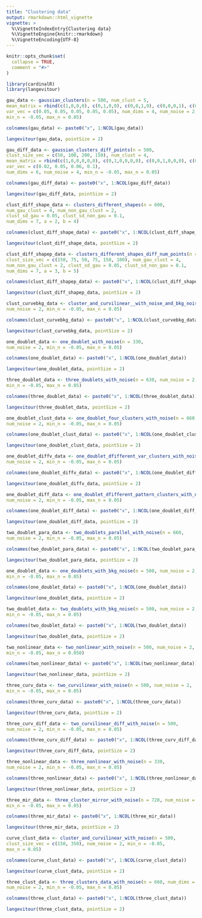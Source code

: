 ```yaml
---
title: "Clustering data"
output: rmarkdown::html_vignette
vignette: >
  %\VignetteIndexEntry{Clustering data}
  %\VignetteEngine{knitr::rmarkdown}
  %\VignetteEncoding{UTF-8}
---
```


```r
knitr::opts_chunk$set(
  collapse = TRUE,
  comment = "#>"
)
```

```r
library(cardinalR)
library(langevitour)
```

```r
gau_data <- gaussian_clusters(n = 500, num_clust = 5, 
mean_matrix = rbind(c(1,0,0,0), c(0,1,0,0), c(0,0,1,0), c(0,0,0,1), c(0,0,0,0)), 
var_vec = c(0.05, 0.05, 0.05, 0.05, 0.05), num_dims = 4, num_noise = 2, 
min_n = -0.05, max_n = 0.05)

colnames(gau_data) <- paste0("x", 1:NCOL(gau_data))

langevitour(gau_data, pointSize = 2)
```

```r
gau_diff_data <- gaussian_clusters_diff_points(n = 500, 
clust_size_vec = c(50, 100, 200, 150), num_clust = 4, 
mean_matrix = rbind(c(1,0,0,0,0,0), c(0,1,0,0,0,0), c(0,0,1,0,0,0), c(0,0,0,1,0,0)),
var_vec = c(0.02, 0.05, 0.06, 0.1), 
num_dims = 6, num_noise = 4, min_n = -0.05, max_n = 0.05)

colnames(gau_diff_data) <- paste0("x", 1:NCOL(gau_diff_data))

langevitour(gau_diff_data, pointSize = 2)
```

```r
clust_diff_shape_data <- clusters_different_shapes(n = 600, 
num_gau_clust = 4, num_non_gau_clust = 2, 
clust_sd_gau = 0.05, clust_sd_non_gau = 0.1,
num_dims = 7, a = 2, b = 4)

colnames(clust_diff_shape_data) <- paste0("x", 1:NCOL(clust_diff_shape_data))

langevitour(clust_diff_shape_data, pointSize = 2)
```

```r
clust_diff_shapep_data <- clusters_different_shapes_diff_num_points(n = 600,
clust_size_vec = c(150, 75, 50, 75, 150, 100), num_gau_clust = 4,
num_non_gau_clust = 2, clust_sd_gau = 0.05, clust_sd_non_gau = 0.1,
num_dims = 7, a = 3, b = 5)

colnames(clust_diff_shapep_data) <- paste0("x", 1:NCOL(clust_diff_shapep_data))

langevitour(clust_diff_shapep_data, pointSize = 2)
```

```r
clust_curvebkg_data <- cluster_and_curvilinear__with_noise_and_bkg_noise(n = 660,
num_noise = 2, min_n = -0.05, max_n = 0.05)

colnames(clust_curvebkg_data) <- paste0("x", 1:NCOL(clust_curvebkg_data))

langevitour(clust_curvebkg_data, pointSize = 2)
```

```r
one_doublet_data <- one_doublet_with_noise(n = 330, 
num_noise = 2, min_n = -0.05, max_n = 0.05)

colnames(one_doublet_data) <- paste0("x", 1:NCOL(one_doublet_data))

langevitour(one_doublet_data, pointSize = 2)
```

```r
three_doublet_data <- three_doublets_with_noise(n = 630, num_noise = 2,
min_n = -0.05, max_n = 0.05)

colnames(three_doublet_data) <- paste0("x", 1:NCOL(three_doublet_data))

langevitour(three_doublet_data, pointSize = 2)
```

```r
one_doublet_clust_data <- one_doublet_four_clusters_with_noise(n = 660,
num_noise = 2, min_n = -0.05, max_n = 0.05)

colnames(one_doublet_clust_data) <- paste0("x", 1:NCOL(one_doublet_clust_data))

langevitour(one_doublet_clust_data, pointSize = 2)
```

```r
one_doublet_diffv_data <- one_doublet_dfifferent_var_clusters_with_noise(n = 390,
num_noise = 2, min_n = -0.05, max_n = 0.05)

colnames(one_doublet_diffv_data) <- paste0("x", 1:NCOL(one_doublet_diffv_data))

langevitour(one_doublet_diffv_data, pointSize = 2)
```

```r
one_doublet_diff_data <- one_doublet_dfifferent_pattern_clusters_with_noise(n = 630, 
num_noise = 2, min_n = -0.05, max_n = 0.05)

colnames(one_doublet_diff_data) <- paste0("x", 1:NCOL(one_doublet_diff_data))

langevitour(one_doublet_diff_data, pointSize = 2)
```

```r
two_doublet_para_data <- two_doublets_parallel_with_noise(n = 660, 
num_noise = 2, min_n = -0.05, max_n = 0.05)

colnames(two_doublet_para_data) <- paste0("x", 1:NCOL(two_doublet_para_data))

langevitour(two_doublet_para_data, pointSize = 2)
```

```r
one_doublet_data <- one_doublets_with_bkg_noise(n = 500, num_noise = 2,
min_n = -0.05, max_n = 0.05)

colnames(one_doublet_data) <- paste0("x", 1:NCOL(one_doublet_data))

langevitour(one_doublet_data, pointSize = 2)
```

```r
two_doublet_data <- two_doublets_with_bkg_noise(n = 500, num_noise = 2,
min_n = -0.05, max_n = 0.05)

colnames(two_doublet_data) <- paste0("x", 1:NCOL(two_doublet_data))

langevitour(two_doublet_data, pointSize = 2)
```

```r
two_nonlinear_data <- two_nonlinear_with_noise(n = 500, num_noise = 2,
min_n = -0.05, max_n = 0.050)

colnames(two_nonlinear_data) <- paste0("x", 1:NCOL(two_nonlinear_data))

langevitour(two_nonlinear_data, pointSize = 2)
```

```r
three_curv_data <- two_curvilinear_with_noise(n = 500, num_noise = 2,
min_n = -0.05, max_n = 0.05)

colnames(three_curv_data) <- paste0("x", 1:NCOL(three_curv_data))

langevitour(three_curv_data, pointSize = 2)
```

```r
three_curv_diff_data <- two_curvilinear_diff_with_noise(n = 500, 
num_noise = 2, min_n = -0.05, max_n = 0.05)

colnames(three_curv_diff_data) <- paste0("x", 1:NCOL(three_curv_diff_data))

langevitour(three_curv_diff_data, pointSize = 2)
```

```r
three_nonlinear_data <- three_nonlinear_with_noise(n = 330, 
num_noise = 2, min_n = -0.05, max_n = 0.05)

colnames(three_nonlinear_data) <- paste0("x", 1:NCOL(three_nonlinear_data))

langevitour(three_nonlinear_data, pointSize = 2)
```

```r
three_mir_data <- three_cluster_mirror_with_noise(n = 720, num_noise = 2,
min_n = -0.05, max_n = 0.05)

colnames(three_mir_data) <- paste0("x", 1:NCOL(three_mir_data))

langevitour(three_mir_data, pointSize = 2)
```

```r
curve_clust_data <- cluster_and_curvilinear_with_noise(n = 500, 
clust_size_vec = c(150, 350), num_noise = 2, min_n = -0.05,
max_n = 0.05)

colnames(curve_clust_data) <- paste0("x", 1:NCOL(curve_clust_data))

langevitour(curve_clust_data, pointSize = 2)
```

```r
three_clust_data <- three_clusters_data_with_noise(n = 660, num_dims = 6,
num_noise = 2, min_n = -0.05, max_n = 0.05)

colnames(three_clust_data) <- paste0("x", 1:NCOL(three_clust_data))

langevitour(three_clust_data, pointSize = 2)
```
